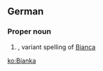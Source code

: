 ==German==
===Proper noun===
{{infl|de|proper noun}}
# {{given name|female||de:}}, variant spelling of [[Bianca]]

[[ko:Bianka]]